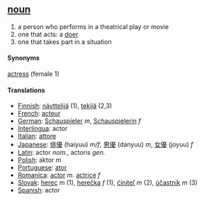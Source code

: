 == [[noun]] ==
# a person who performs in a theatrical play or movie
# one that acts: a [[doer]]
# one that takes part in a situation

==== Synonyms ====
[[actress]] (female 1)

==== Translations ====
*[[Finnish]]: [[näyttelijä]] (1), [[tekijä]] (2,3)
*[[French]]: [[acteur]]
*[[German]]: [[Schauspieler]] ''m'', [[Schauspielerin]] ''f''
*[[Interlingua]]: actor
*[[Italian]]: [[attore]]
*[[Japanese]]: [[俳優]] (haiyuu) ''m/f'', [[男優]] (danyuu) ''m'', [[女優]] (joyuu) ''f''
*[[Latin]]: actor ''nom.'', actoris ''gen.''
*[[Polish]]: aktor ''m''
*[[Portuguese]]: [[ator]]
*[[Romanica]]: [[actor]] ''m''. [[actrice]] ''f''
*[[Slovak]]: [[herec]] ''m'' (1), [[herečka]] ''f'' (1), [[činiteľ]] ''m'' (2), [[účastník]] ''m'' (3)
*[[Spanish]]: actor